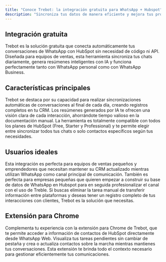 ```yaml
---
title: "Conoce Trebot: la integración gratuita para WhatsApp + Hubspot"
description: "Sincroniza tus datos de manera eficiente y mejora tus procesos de ventas."
---
```


## Integración gratuita

Trebot es la solución gratuita que conecta automáticamente tus conversaciones de WhatsApp con HubSpot sin necesidad de código ni API. Diseñada para equipos de ventas, esta herramienta sincroniza tus chats diariamente, genera resúmenes inteligentes con IA y funciona perfectamente tanto con WhatsApp personal como con WhatsApp Business.

## Características principales

Trebot se destaca por su capacidad para realizar sincronizaciones automáticas de conversaciones al final de cada día, creando registros completos en tu CRM. Los resúmenes generados por IA te ofrecen una visión clara de cada interacción, ahorrándote tiempo valioso en la documentación manual. La herramienta es totalmente compatible con todos los planes de HubSpot (Free, Starter y Professional) y te permite elegir entre sincronizar todos tus chats o solo contactos específicos según tus necesidades.

## Usuarios ideales

Esta integración es perfecta para equipos de ventas pequeños y emprendedores que necesitan mantener su CRM actualizado mientras utilizan WhatsApp como canal principal de comunicación. También es perfecta para empresas pequeñas que quieren empezar a construir su base de datos de WhatsApp en Hubspot para en seguida profesionalizar el canal con el uso de Treble. Si buscas eliminar la tarea manual de transferir información entre plataformas y deseas tener un registro completo de tus interacciones con clientes, Trebot es la solución que necesitas.

## Extensión para Chrome

Complementa tu experiencia con la extensión para Chrome de Trebot, que te permite acceder a información de contactos de HubSpot directamente desde WhatsApp Web. Visualiza tus tareas pendientes sin cambiar de pestaña y crea o actualiza contactos sobre la marcha mientras mantienes tus conversaciones. Esta extensión te brinda todo el contexto necesario para gestionar eficientemente tus comunicaciones.